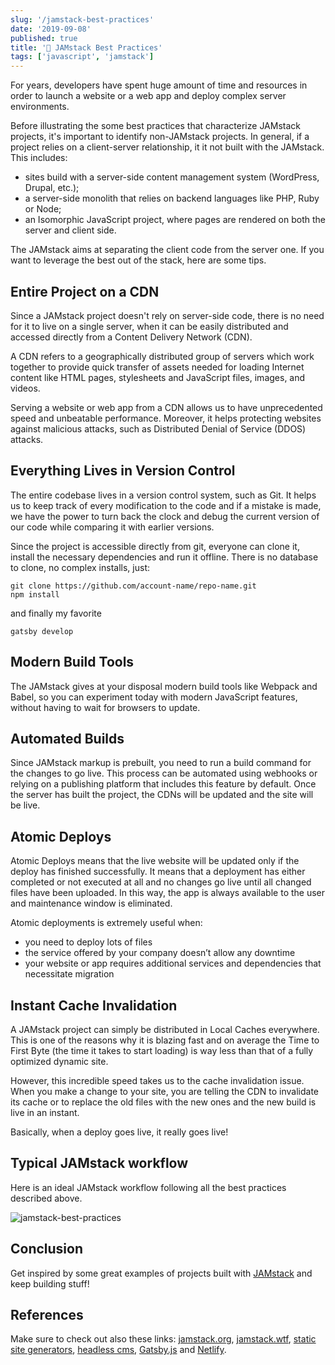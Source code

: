 ```yaml
---
slug: '/jamstack-best-practices'
date: '2019-09-08'
published: true
title: '🍯 JAMstack Best Practices'
tags: ['javascript', 'jamstack']
---
```



For years, developers have spent huge amount of time and resources in order to launch a website or a web app and deploy complex server environments.

Before illustrating the some best practices that characterize JAMstack projects, it's important to identify non-JAMstack projects.
In general, if a project relies on a client-server relationship, it it not built with the JAMstack. This includes:

- sites build with a server-side content management system (WordPress, Drupal, etc.);
- a server-side monolith that relies on backend languages like PHP, Ruby or Node;
- an Isomorphic JavaScript project, where pages are rendered on both the server and client side.

The JAMstack aims at separating the client code from the server one. If you want to leverage the best out of the stack, here are some tips.

## Entire Project on a CDN

Since a JAMstack project doesn't rely on server-side code, there is no need for it to live on a single server, when it can be easily distributed and accessed directly from a Content Delivery Network (CDN).

A CDN refers to a geographically distributed group of servers which work together to provide quick transfer of assets needed for loading Internet content like HTML pages, stylesheets and JavaScript files, images, and videos.

Serving a website or web app from a CDN allows us to have unprecedented speed and unbeatable performance. Moreover, it helps protecting websites against malicious attacks, such as Distributed Denial of Service (DDOS) attacks.

## Everything Lives in Version Control

The entire codebase lives in a version control system, such as Git. It helps us to keep track of every modification to the code and if a mistake is made, we have the power to turn back the clock and debug the current version of our code while comparing it with earlier versions.

Since the project is accessible directly from git, everyone can clone it, install the necessary dependencies and run it offline.
There is no database to clone, no complex installs, just:

```shell
git clone https://github.com/account-name/repo-name.git
npm install
```

and finally my favorite

```shell
gatsby develop
```

## Modern Build Tools

The JAMstack gives at your disposal modern build tools like Webpack and Babel, so you can experiment today with modern JavaScript features, without having to wait for browsers to update.

## Automated Builds

Since JAMstack markup is prebuilt, you need to run a build command for the changes to go live.
This process can be automated using webhooks or relying on a publishing platform that includes this feature by default.
Once the server has built the project, the CDNs will be updated and the site will be live.

## Atomic Deploys

Atomic Deploys means that the live website will be updated only if the deploy has finished successfully.
It means that a deployment has either completed or not executed at all and no changes go live until all changed files have been uploaded.
In this way, the app is always available to the user and maintenance window is eliminated.

Atomic deployments is extremely useful when:

- you need to deploy lots of files
- the service offered by your company doesn’t allow any downtime
- your website or app requires additional services and dependencies that necessitate migration

## Instant Cache Invalidation

A JAMstack project can simply be distributed in Local Caches everywhere.
This is one of the reasons why it is blazing fast and on average the Time to First Byte (the time it takes to start loading) is way less than that of a fully optimized dynamic site.

However, this incredible speed takes us to the cache invalidation issue.
When you make a change to your site, you are telling the CDN to invalidate its cache or to replace the old files with the new ones and the new build is live in an instant.

Basically, when a deploy goes live, it really goes live!

## Typical JAMstack workflow

Here is an ideal JAMstack workflow following all the best practices described above.

<img src={jamstackBestPractices} alt="jamstack-best-practices" />

## Conclusion

Get inspired by some great examples of projects built with <a href='https://jamstack.org/examples' target='_blank'>JAMstack</a> and keep building stuff!

## References

Make sure to check out also these links: <a href='https://jamstack.org' target='_blank'>jamstack.org</a>, <a href='https://jamstack.wtf' target='_blank'>jamstack.wtf</a>, <a href='https://www.staticgen.com' target='_blank'>static site generators</a>, <a href='https://headlesscms.org' target='_blank'>headless cms</a>, <a href='https://www.gatsbyjs.org' target='_blank'>Gatsby.js</a> and <a href='https://www.netlify.com' target='_blank'>Netlify</a>.
